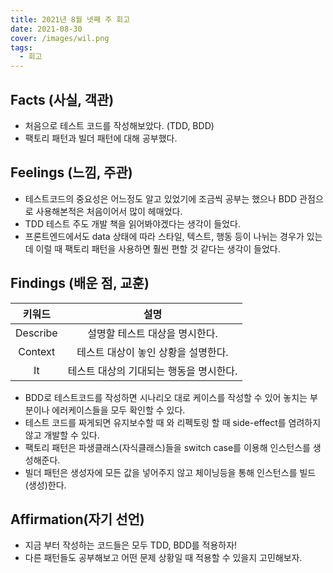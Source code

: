 ```yaml
---
title: 2021년 8월 넷째 주 회고
date: 2021-08-30
cover: /images/wil.png
tags:
  - 회고
---
```

## Facts (사실, 객관)
* 처음으로 테스트 코드를 작성해보았다. (TDD, BDD)
* 팩토리 패턴과 빌더 패턴에 대해 공부했다.

## Feelings (느낌, 주관)
* 테스트코드의 중요성은 어느정도 알고 있었기에 조금씩 공부는 했으나 BDD 관점으로 사용해본적은 처음이어서 많이 헤매었다.
* TDD 테스트 주도 개발 책을 읽어봐야겠다는 생각이 들었다.
* 프론트엔드에서도 data 상태에 따라 스타일, 텍스트, 행동 등이 나뉘는 경우가 있는데 이럴 때 팩토리 패턴을 사용하면 훨씬 편할 것 같다는 생각이 들었다.

## Findings (배운 점, 교훈)

|키워드	| 설명|
|:---:|:---:|
|Describe|	설명할 테스트 대상을 명시한다.|
|Context|	테스트 대상이 놓인 상황을 설명한다.|
|It|	테스트 대상의 기대되는 행동을 명시한다.|

* BDD로 테스트코드를 작성하면 시나리오 대로 케이스를 작성할 수 있어 놓치는 부분이나 에러케이스들을 모두 확인할 수 있다.
* 테스트 코드를 짜게되면 유지보수할 때 와 리펙토링 할 때 side-effect를 염려하지 않고 개발할 수 있다.
* 팩토리 패턴은 파생클래스(자식클래스)들을 switch case를 이용해 인스턴스를 생성해준다.
* 빌더 패턴은 생성자에 모든 값을 넣어주지 않고 체이닝등을 통해 인스턴스를 빌드(생성)한다.

## Affirmation(자기 선언)
- 지금 부터 작성하는 코드들은 모두 TDD, BDD를 적용하자!
- 다른 패턴들도 공부해보고 어떤 문제 상황일 때 적용할 수 있을지 고민해보자.
